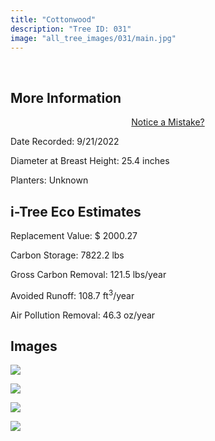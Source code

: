```yaml
---
title: "Cottonwood"
description: "Tree ID: 031"
image: "all_tree_images/031/main.jpg"
---
```


<br>

## **More Information**
::: column-margin
<center><a class="button" href="https://forms.gle/W6f5nwYxrM33hF4f7">Notice a Mistake?</a></center>
:::


Date Recorded:  9/21/2022

Diameter at Breast Height:  25.4  inches

Planters:  Unknown

## **i-Tree Eco Estimates**


 Replacement Value: $ 2000.27

 Carbon Storage:  7822.2  lbs

 Gross Carbon Removal:  121.5  lbs/year

 Avoided Runoff:  108.7  ft<sup>3</sup>/year

 Air Pollution Removal:  46.3  oz/year

## **Images**


 ![](all_tree_images/031/IMG_6416.jpg)

 ![](all_tree_images/031/IMG_6417.jpg)

 ![](all_tree_images/031/IMG_6419.jpg)

 ![](all_tree_images/031/main.jpg)
